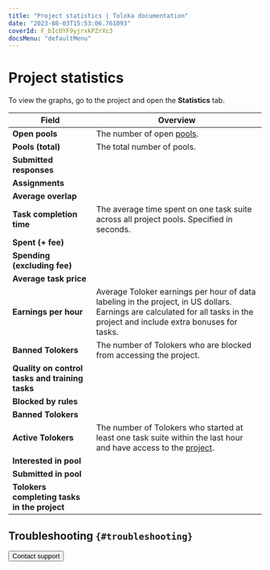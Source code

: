 ```yaml
---
title: "Project statistics | Toloka documentation"
date: "2023-08-03T15:53:06.761093"
coverId: F_bIcOYF9yjrxkPZrXc3
docsMenu: "defaultMenu"
---
```



# Project statistics

To view the graphs, go to the project and open the **Statistics** tab.

Field  | Overview
----- | -----
**Open pools** | The number of open [pools](/docs/glossary#pool).
**Pools (total)** | The total number of pools.
**Submitted responses** | <ProjectStatisticTable1/>
**Assignments** | <ProjectStatisticTable2/>
**Average overlap** | <ProjectStatisticTable3/>
**Task completion time** | The average time spent on one task suite across all project pools. Specified in seconds.
**Spent (+ fee)** | <ProjectStatisticTable4/>
**Spending (excluding fee)** | <ProjectStatisticTable5/>
**Average task price** | <ProjectStatisticTable6/>
**Earnings per hour** | Average Toloker earnings per hour of data labeling in the project, in US dollars. Earnings are calculated for all tasks in the project and include extra bonuses for tasks.
**Banned Tolokers** | The number of Tolokers who are blocked from accessing the project.
**Quality on control tasks and training tasks** | <ProjectStatisticTable7/>
**Blocked by rules** | <ProjectStatisticTable8/>
**Banned Tolokers** | <ProjectStatisticTable9/>
**Active Tolokers** | The number of Tolokers who started at least one task suite within the last hour and have access to the [project](/docs/glossary#project).
**Interested in pool** | <ProjectStatisticTable10/>
**Submitted in pool** | <ProjectStatisticTable11/>
**Tolokers completing tasks in the project** | <ProjectStatisticTable12/>

## Troubleshooting `{#troubleshooting}`

<FaqQualityStat/>

<Button view="defaultInverse" size="l" type="link" url="/docs/guide/troubleshooting/support?form-source=guide-project-statistic">Contact support</Button>